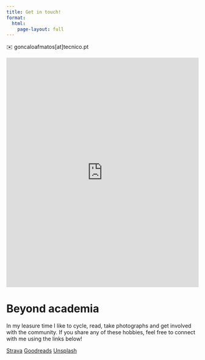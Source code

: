 ```yaml
---
title: Get in touch!
format: 
  html:
    page-layout: full
---
```


✉️ goncaloafmatos[at]tecnico.pt

<!-- Google Calendar Appointment Scheduling begin -->
<iframe 
  src="https://calendar.google.com/calendar/appointments/schedules/AcZssZ3syUWzPFhR5XHcQAqeetA0R0VI0F5oolyOD-HCkQf6G7Ze0Wdj3w08qaESLS0gtfikUMJRxOsp?gv=true" 
  style="border: 0" width="100%" height="600" 
  frameborder="0"
></iframe>
<!-- end Google Calendar Appointment Scheduling -->

# Beyond academia

In my leasure time I like to cycle, read, take photographs and get involved with the community.
If you share any of these hobbies, feel free to connect with me using the links below!

<a href="https://www.strava.com/athletes/133287856" target="_blank" class="btn btn-light btn-sm"><i class='bi bi-person-walking'></i> Strava</a>
<a href="https://www.goodreads.com/user/show/114993391-gon-alo-matos" target="_blank" class="btn btn-light btn-sm"><i class='bi bi-book'></i> Goodreads</a>
<a href="https://unsplash.com/pt-br/@goncaloafmatos" target="_blank" class="btn btn-light btn-sm"><i class='bi bi-camera'></i> Unsplash</a>

